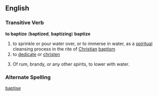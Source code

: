 ==English==
===Transitive Verb===
'''to baptize'''  ('''baptized''', '''baptizing''')
'''baptize'''
#to sprinkle or pour water over, or to immerse in water, as a [[spiritual]] cleansing process in the rite of [[Christian]] [[baptism]]
#to [[dedicate]] or [[christen]]
# {{vulgar}} Of rum, brandy, or any other spirits, to lower with water.

===Alternate Spelling===
[[baptise]]